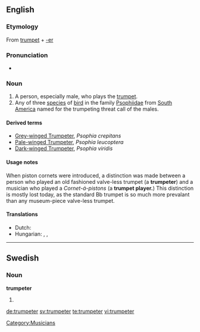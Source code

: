 ==English==
{{wikipedia|Trumpeter (bird)}}

===Etymology===
From [[trumpet]] + [[-er]]

===Pronunciation===
* {{IPA|/'tɹʌmpɛtɜ/|lang=en}}

===Noun===
{{en-noun}}

# A person, especially male, who plays the [[trumpet]].
# Any of three [[species]] of [[bird]] in the family [[Psophiidae]] from [[South America]] named for the trumpeting threat call of the males.

====Derived terms====
* [[Grey-winged Trumpeter]], ''Psophia crepitans''
* [[Pale-winged Trumpeter]], ''Psophia leucoptera''
* [[Dark-winged Trumpeter]], ''Psophia viridis''

====Usage notes====
When piston cornets were introduced, a distinction was made between a person who played an old fashioned valve-less trumpet (a '''trumpeter''') and a musician who played a ''Cornet-á-pistons'' (a '''trumpet player.''')  This distinction is mostly lost today, as the standard Bb trumpet is so much more prevalant than any museum-piece valve-less trumpet.

====Translations====
{{trans-top|person who plays the trumpet}}
* Dutch: {{t|nl|trompettist|m}}
* Hungarian: {{t-|hu|trombitás}}, {{t|hu|kürtös}}, {{t-|hu|trombitajátékos}}
{{trans-mid}}
{{trans-bottom}}

[[Category:Musicians]]

----

==Swedish==

===Noun===
'''trumpeter'''

# {{plural of|lang=Swedish|[[trumpet#Swedish|trumpet]]}}

[[de:trumpeter]]
[[sv:trumpeter]]
[[te:trumpeter]]
[[vi:trumpeter]]